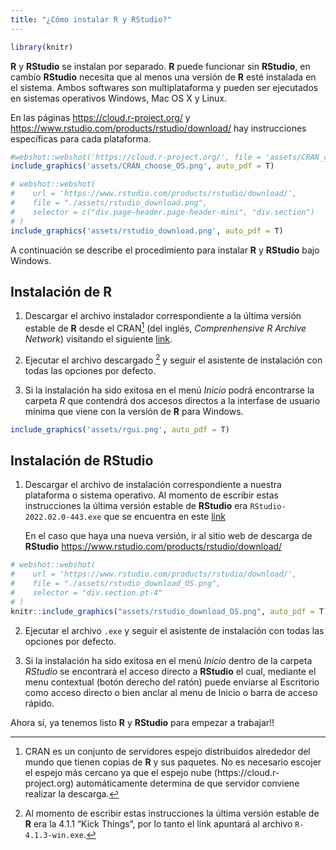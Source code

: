 ```yaml
---
title: "¿Cómo instalar R y RStudio?"
---
```


```r
library(knitr)
```


**R** y **RStudio** se instalan por separado. **R** puede funcionar sin **RStudio**, en cambio **RStudio** necesita que al menos una versión de **R** esté instalada en el sistema. Ambos softwares son multiplataforma y pueden ser ejecutados en sistemas operativos Windows, Mac OS X  y Linux. 

En las páginas [https://cloud.r-project.org/](https://cloud.r-project.org/) y [https://www.rstudio.com/products/rstudio/download/](https://www.rstudio.com/products/rstudio/download/) hay instrucciones específicas para cada plataforma. 

```r
#webshot::webshot('https://cloud.r-project.org/', file = 'assets/CRAN_choose_OS.png')
include_graphics('assets/CRAN_choose_OS.png', auto_pdf = T)
```

```r
# webshot::webshot(
#    url = 'https://www.rstudio.com/products/rstudio/download/',
#    file = "./assets/rstudio_download.png",
#    selector = c("div.page-header.page-header-mini", "div.section")
# )
include_graphics('assets/rstudio_download.png', auto_pdf = T)
```

A continuación se describe el procedimiento para instalar **R** y **RStudio** bajo Windows.

## Instalación de **R**

1) Descargar el archivo instalador correspondiente a la última versión estable de **R** desde el CRAN[^1] (del inglés, _Comprenhensive R Archive Network_) visitando el siguiente [link](https://cloud.r-project.org/bin/windows/base/release.htm). 


[^1]: CRAN es un conjunto de servidores espejo distribuidos alrededor del mundo que tienen copias de **R** y sus paquetes. No es necesario escojer el espejo más cercano ya que el espejo nube (https://cloud.r-project.org) automáticamente determina de que servidor conviene realizar la descarga.

2) Ejecutar el archivo descargado [^2] y seguir el asistente de instalación con todas las opciones por defecto. 

[^2]: Al momento de escribir estas instrucciones la última versión estable de **R** era la 4.1.1 "Kick Things", por lo tanto el link apuntará al archivo `R-4.1.3-win.exe`. 

3) Si la instalación ha sido exitosa en el menú _Inicio_ podrá encontrarse la carpeta _R_ que contendrá dos accesos directos a la interfase de usuario mínima que viene con la versión de **R** para Windows.

```r
include_graphics('assets/rgui.png', auto_pdf = T)
```

## Instalación de **RStudio**

1) Descargar el archivo de instalación correspondiente a nuestra plataforma o sistema operativo. Al momento de escribir estas instrucciones la última versión estable de **RStudio** era `RStudio-2022.02.0-443.exe` que se encuentra en este [link](https://download1.rstudio.org/desktop/windows/RStudio-2022.02.0-443.exe)

   En el caso que haya una nueva versión, ir al sitio web de descarga de **RStudio** [https://www.rstudio.com/products/rstudio/download/](https://www.rstudio.com/products/rstudio/download/)

```r
# webshot::webshot(
#    url = 'https://www.rstudio.com/products/rstudio/download/',
#    file = "./assets/rstudio_download_OS.png",
#    selector = "div.section.pt-4"
# )
knitr::include_graphics("assets/rstudio_download_OS.png", auto_pdf = T)
```

2) Ejecutar el archivo `.exe` y seguir el asistente de instalación con todas las opciones por defecto.

3) Si la instalación ha sido exitosa en el menú _Inicio_ dentro de la carpeta _RStudio_  se encontrará el acceso directo a **RStudio** el cual, mediante el menu contextual (botón derecho del ratón) puede enviarse al Escritorio como acceso directo o bien anclar al menu de Inicio o barra de acceso rápido.
   
Ahora sí, ya tenemos listo **R** y **RStudio** para empezar a trabajar!!